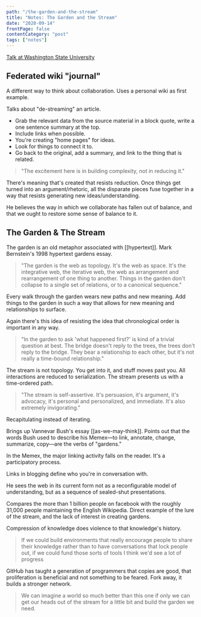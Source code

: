```yaml
---
path: "/the-garden-and-the-stream"
title: "Notes: The Garden and the Stream"
date: "2020-09-14"
frontPage: false
contentCategory: "post"
tags: ["notes"]
---
```


[Talk at Washington State University](https://www.youtube.com/watch?v=ckv_CjyKyZY)

## Federated wiki "journal"

A different way to think about collaboration.
Uses a personal wiki as first example.

Talks about "de-streaming" an article.

- Grab the relevant data from the source material in a block quote, write a one sentence summary at the top.
- Include links when possible.
- You're creating "home pages" for ideas.
- Look for things to connect it to.
- Go back to the original, add a summary, and link to the thing that is related.

> "The excitement here is in building complexity, not in reducing it."

There's meaning that's created that resists reduction. Once things get turned into an argument/rhetoric, all the disparate pieces fuse together in a way that resists generating new ideas/understanding.

He believes the way in which we collaborate has fallen out of balance, and that we ought to restore some sense of balance to it.

## The Garden & The Stream

The garden is an old metaphor associated with [[hypertext]].
Mark Bernstein's 1998 hypertext gardens essay.

> "The garden is the web as topology. It's the web as space. It's the integrative web, the iterative web, the web as arrangement and rearrangement of one thing to another. Things in the garden don't collapse to a single set of relations, or to a canonical sequence."

Every walk through the garden wears new paths and new meaning.
Add things to the garden in such a way that allows for new meaning and relationships to surface.

Again there's this idea of resisting the idea that chronological order is important in any way.

> "In the garden to ask 'what happened first?' is kind of a trivial question at best. The bridge doesn't reply to the trees, the trees don't reply to the bridge. They bear a relationship to each other, but it's not really a time-bound relationship."

The stream is not topology. You get into it, and stuff moves past you.
All interactions are reduced to serialization. The stream presents us with a time-ordered path.

> "The stream is self-assertive. It's persuasion, it's argument, it's advocacy, it's personal and personalized, and immediate. It's also extremely invigorating."

Recapitulating instead of iterating.

Brings up Vannevar Bush's essay [[as-we-may-think]].
Points out that the words Bush used to describe his Memex&mdash;to link, annotate, change, summarize, copy&mdash;are the verbs of "gardens."

In the Memex, the major linking activity falls on the reader. It's a participatory process.

Links in blogging define who you're in conversation with.

He sees the web in its current form not as a reconfigurable model of understanding, but as a sequence of sealed-shut presentations.

Compares the more than 1 billion people on facebook with the roughly 31,000 people maintaining the English Wikipedia. Direct example of the lure of the stream, and the lack of interest in creating gardens.

Compression of knowledge does violence to that knowledge's history.

> If we could build environments that really encourage people to share their knowledge rather than to have conversations that lock people out, if we could fund those sorts of tools I think we'd see a lot of progress

GitHub has taught a generation of programmers that copies are good, that proliferation is beneficial and not something to be feared. Fork away, it builds a stronger network.

> We can imagine a world so much better than this one if only we can get our heads out of the stream for a little bit and build the garden we need.
